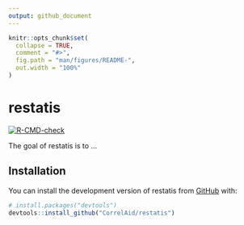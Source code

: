 ```yaml
---
output: github_document
---
```


<!-- README.md is generated from README.Rmd. Please edit that file -->

```r
knitr::opts_chunk$set(
  collapse = TRUE,
  comment = "#>",
  fig.path = "man/figures/README-",
  out.width = "100%"
)
```

# restatis

<!-- badges: start -->
[![R-CMD-check](https://github.com/CorrelAid/restatis/workflows/R-CMD-check/badge.svg)](https://github.com/CorrelAid/restatis/actions)
<!-- badges: end -->

The goal of restatis is to ...

## Installation

You can install the development version of restatis from [GitHub](https://github.com/) with:

``` r
# install.packages("devtools")
devtools::install_github("CorrelAid/restatis")
```
